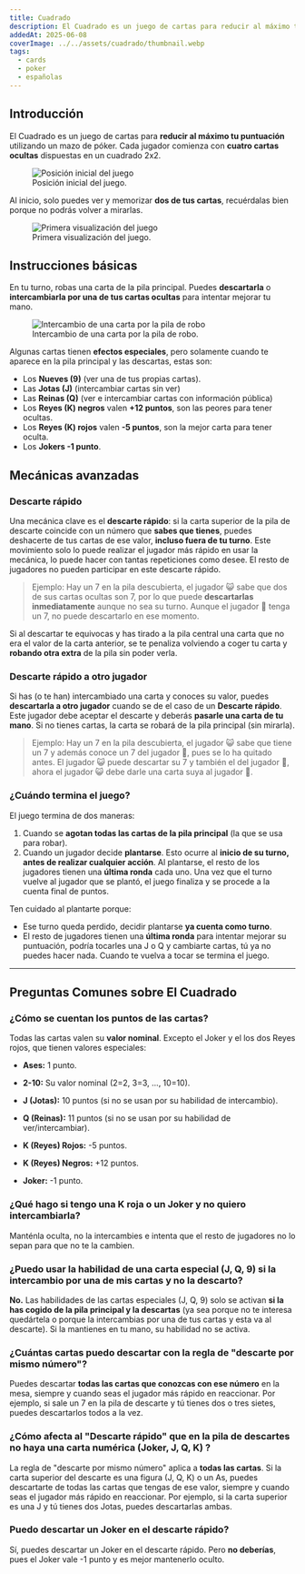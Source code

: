 ```yaml
---
title: Cuadrado
description: El Cuadrado es un juego de cartas para reducir al máximo tu puntuación utilizando un mazo de póker.
addedAt: 2025-06-08
coverImage: ../../assets/cuadrado/thumbnail.webp
tags: 
  - cards
  - poker
  - españolas
---
```


 
## Introducción
El Cuadrado es un juego de cartas para **reducir al máximo tu puntuación** utilizando un mazo de póker. Cada jugador comienza con **cuatro cartas ocultas** dispuestas en un cuadrado 2x2. 
<figure>
<Image src={initial} alt="Posición inicial del juego" class="w-full h-auto max-w-[250px]" />
  <figcaption>Posición inicial del juego.</figcaption>
</figure>


Al inicio, solo puedes ver y memorizar **dos de tus cartas**, recuérdalas bien porque no podrás volver a mirarlas.
 

<figure>
<Image src={view} alt="Primera visualización del juego" class="w-full h-auto max-w-[250px]" />
  <figcaption>Primera visualización del juego.</figcaption>
</figure>

## Instrucciones básicas
En tu turno, robas una carta de la pila principal. Puedes **descartarla** o **intercambiarla por una de tus cartas ocultas** para intentar mejorar tu mano. 

<figure>
<Image src={robar} alt="Intercambio de una carta por la pila de robo" class="w-full h-auto max-w-[250px]" />
  <figcaption>Intercambio de una carta por la pila de robo.</figcaption>
</figure>

Algunas cartas tienen **efectos especiales**, pero solamente cuando te aparece en la pila principal y las descartas, estas son:
- Los **Nueves (9)** (ver una de tus propias cartas).
- Las **Jotas (J)** (intercambiar cartas sin ver)
- Las **Reinas (Q)** (ver e intercambiar cartas con información pública)
- Los **Reyes (K) negros** valen **+12 puntos**, son las peores para tener ocultas.
- Los **Reyes (K) rojos** valen **-5 puntos**, son la mejor carta para tener oculta.
- Los **Jokers -1 punto**.

## Mecánicas avanzadas
### Descarte rápido
Una mecánica clave es el **descarte rápido**: si la carta superior de la pila de descarte coincide con un número que **sabes que tienes**, puedes deshacerte de tus cartas de ese valor, **incluso fuera de tu turno**. Este movimiento solo lo puede realizar el jugador más rápido en usar la mecánica, lo puede hacer con tantas repeticiones como desee. El resto de jugadores no pueden participar en este descarte rápido.

> Ejemplo: Hay un 7 en la pila descubierta, el jugador 😺 sabe que dos de sus cartas ocultas son 7, por lo que puede **descartarlas inmediatamente** aunque no sea su turno. Aunque el jugador 🐔 tenga un 7, no puede descartarlo en ese momento.

Si al descartar te equivocas y has tirado a la pila central una carta que no era el valor de la carta anterior, se te penaliza volviendo a coger tu carta y **robando otra extra** de la pila sin poder verla.

### Descarte rápido a otro jugador
Si has (o te han) intercambiado una carta y conoces su valor, puedes **descartarla a otro jugador** cuando se de el caso de un **Descarte rápido**. Este jugador debe aceptar el descarte y deberás **pasarle una carta de tu mano**. Si no tienes cartas, la carta se robará de la pila principal (sin mirarla).

> Ejemplo: Hay un 7 en la pila descubierta, el jugador 😺 sabe que tiene un 7 y además conoce un 7 del jugador 🐔, pues se lo ha quitado antes. El jugador 😺 puede descartar su 7 y también el del jugador 🐔, ahora el jugador 😺 debe darle una carta suya al jugador 🐔.


### ¿Cuándo termina el juego?

El juego termina de dos maneras:
1.  Cuando se **agotan todas las cartas de la pila principal** (la que se usa para robar).
2.  Cuando un jugador decide **plantarse**. Esto ocurre al **inicio de su turno, antes de realizar cualquier acción**. Al plantarse, el resto de los jugadores tienen una **última ronda** cada uno. Una vez que el turno vuelve al jugador que se plantó, el juego finaliza y se procede a la cuenta final de puntos.

Ten cuidado al plantarte porque: 
- Ese turno queda perdido, decidir plantarse **ya cuenta como turno**.
- El resto de jugadores tienen una **última ronda** para intentar mejorar su puntuación, podría tocarles una J o Q y cambiarte cartas, tú ya no puedes hacer nada. Cuando te vuelva a tocar se termina el juego.
---

## Preguntas Comunes sobre El Cuadrado

### ¿Cómo se cuentan los puntos de las cartas?

Todas las cartas valen su **valor nominal**. Excepto el Joker y el los dos Reyes rojos, que tienen valores especiales:

* **Ases:** 1 punto.
* **2-10:** Su valor nominal (2=2, 3=3, ..., 10=10).

* **J (Jotas):** 10 puntos (si no se usan por su habilidad de intercambio).
* **Q (Reinas):** 11 puntos (si no se usan por su habilidad de ver/intercambiar).
* **K (Reyes) Rojos:** -5 puntos.
* **K (Reyes) Negros:** +12 puntos.
* **Joker:** -1 punto.

### ¿Qué hago si tengo una K roja o un Joker y no quiero intercambiarla?

Manténla oculta, no la intercambies e intenta que el resto de jugadores no lo sepan para que no te la cambien. 

### ¿Puedo usar la habilidad de una carta especial (J, Q, 9) si la intercambio por una de mis cartas y no la descarto?

**No.** Las habilidades de las cartas especiales (J, Q, 9) solo se activan **si la has cogido de la pila principal y la descartas** (ya sea porque no te interesa quedártela o porque la intercambias por una de tus cartas y esta va al descarte). Si la mantienes en tu mano, su habilidad no se activa.

### ¿Cuántas cartas puedo descartar con la regla de "descarte por mismo número"?

Puedes descartar **todas las cartas que conozcas con ese número** en la mesa, siempre y cuando seas el jugador más rápido en reaccionar. Por ejemplo, si sale un 7 en la pila de descarte y tú tienes dos o tres sietes, puedes descartarlos todos a la vez.

### ¿Cómo afecta al "Descarte rápido" que en la pila de descartes no haya una carta numérica (Joker, J, Q, K) ?

La regla de "descarte por mismo número" aplica a **todas las cartas**. Si la carta superior del descarte es una figura (J, Q, K) o un As, puedes descartarte de todas las cartas que tengas de ese valor, siempre y cuando seas el jugador más rápido en reaccionar. Por ejemplo, si la carta superior es una J y tú tienes dos Jotas, puedes descartarlas ambas.

### Puedo descartar un Joker en el descarte rápido?
Sí, puedes descartar un Joker en el descarte rápido.
Pero **no deberías**, pues el Joker vale -1 punto y es mejor mantenerlo oculto. 

 

